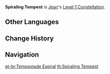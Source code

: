 {{Constellation Infobox
|image       = Constellation Spiraling Tempest.png
|description = Increases the [[Displacement|pulling]] speed of [[Gale Blade]] after holding for more than 1s, and increases the DMG dealt by 40%.
|level       = 1
|character   = Jean
|utility1    = Vacuum Field
|utility2    = Percentage DMG Increase
}}
'''Spiraling Tempest''' is [[Jean]]'s [[Level 1 Constellation]].
<!--
==Gameplay Notes==
-->

==Other Languages==
{{Other Languages
|en      = Spiraling Tempest
|zhs     = 流转剑脊的暴风
|zhs_rm  = Liúzhuǎn Jiànjǐ de Bàofēng
|zht     = 流轉劍脊的暴風
|zht_rm  = Liúzhuǎn Jiànjǐ de Bàofēng
|zh_tl   = Storm Encircling the Sword
|ja      = 剣脊に流れる暴風
|ja_rm   = Kenseki ni Nagareru Boufuu{{Assumed}}
|ja_tl   = Storm Flowing Behind the Sword
|ko      = 검척에 흐르는 폭풍
|ko_rm   = Geomcheok-e Heureuneun Pokpung
|ko_tl   = Storm Flowing Behind the Sword
|es      = Espiral de tempestad
|es_tl   = Tempest Spiral
|fr      = Tourmente tranchante
|fr_tl   = Sharp Torment
|ru      = Растущий ураган
|ru_tl   = 
|th      = Spiraling Tempest
|vi      = Cơn Bão Gió Lốc
|vi_tl   = Whirlwind Storm
|de      = Sturm der wirbelnden Klingen
|de_tl   = Storm of the Swirling Blades
|id      = Spiraling Tempest
|pt      = Tempestade Espiral
|pt_tl   = Spiral Storm
}}

==Change History==
{{Change History|1.0}}

==Navigation==
{{Talent Navbox|Jean}}
[[pt-br:Tempestade Espiral]]
[[th:Spiraling Tempest]]